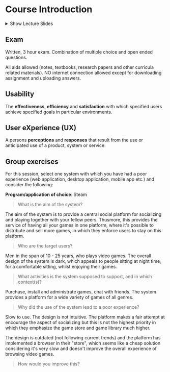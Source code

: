 # Course Introduction

<details>
  <summary>Show Lecture Slides</summary>
  <iframe src="https://www.moodle.aau.dk/pluginfile.php/1557797/course/section/436121/Slides_01.pdf" width="100%" height="500px"></iframe>
</details>

## Exam
Written, 3 hour exam. Combination of multiple choice and open ended questions.

All aids allowed (notes, textbooks, research papers and other curricula
related materials). NO internet connection allowed except for downloading
assignment and uploading answers.

## Usability
The **effectiveness**, **efficiency** and **satisfaction** with which specified users
achieve specified goals in particular environments.

## User eXperience (UX)
A persons **perceptions** and **responses** that result from the use or anticipated
use of a product, system or service.

## Group exercises
For this session, select one system with which you have had a poor
experience (web application, desktop application, mobile app etc.) and
consider the following:

**Program/application of choice**: Steam

> What is the aim of the system?

The aim of the system is to provide a central social platform for socializing and
playing together with your fellow peers. Thusmore, this provides the service of
having all your games in one platform, where it's possible to distribute and sell
more games, in which they enforce users to stay on this platform.

> Who are the target users?

Men in the span of 10 - 25 years, who plays video games. The overall design of the
system is dark, which appeals to people sitting at night time, for a comfortable
sitting, whilst enjoying their games.

> What activities is the system supposed to support, and in which context(s)?

Purchase, install and administrate games, chat with friends. The system provides
a platform for a wide variety of games of all genres.

> Why did the use of the system lead to a poor experience?

Slow to use. The design is not intuitive. The platform makes a fair attempt at
encourage the aspect of socializing but this is not the highest priority in which
they emphasize the game store and game library much higher.

The design is outdated (not following current trends) and the platform has
implemented a browser in their "store", which seems like a cheap solution considering
it's very slow and doesn't improve the overall experience of browsing video games.

> How would you improve this?

